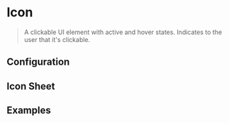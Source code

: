 
# Icon

<CodeBlock>
  <Icon src="info"/>
</CodeBlock>

> A clickable UI element with active and hover states. Indicates to the user that it's clickable.

## Configuration

<ConfigBlock of={Icon} />

## Icon Sheet
<CodeBlock>
  <IconSheet />
</CodeBlock>

## Examples

<CodeBlock title="Type : Default">
  <Icon src="info"/>
</CodeBlock>

<CodeBlock title="Type : Custom Class">
  <Icon src="info" className={`${styles.translucent}`}/>
</CodeBlock>

<CodeBlock title="Type : Size(Small)">
  <Icon src="info" size='small'/>
</CodeBlock>

<CodeBlock title="Type : Size(Medium/Default)">
  <Icon src="info" size='medium'/>
</CodeBlock>

<CodeBlock title="Type : Size(Large)">
  <Icon src="info" size='big'/>
</CodeBlock>

<CodeBlock title="Type : With tooltip">
  <Icon src="info" tooltip="this is a demo tooltip" tooltipPosition="TOP" />
</CodeBlock>
